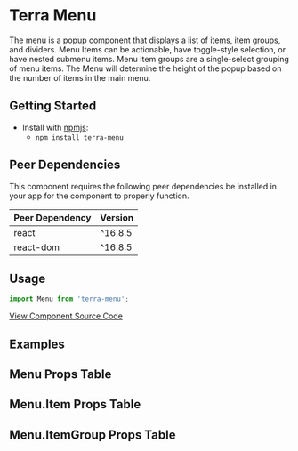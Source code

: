 


# Terra Menu

The menu is a popup component that displays a list of items, item groups, and dividers. Menu Items can be actionable, have toggle-style selection, or have nested submenu items. Menu Item groups are a single-select grouping of menu items.
The Menu will determine the height of the popup based on the number of items in the main menu.

## Getting Started

- Install with [npmjs](https://www.npmjs.com):
  - `npm install terra-menu`

<!-- AUTO-GENERATED-CONTENT:START Peer Dependencies -->
## Peer Dependencies

This component requires the following peer dependencies be installed in your app for the component to properly function.

| Peer Dependency | Version |
|-|-|
| react | ^16.8.5 |
| react-dom | ^16.8.5 |

<!-- AUTO-GENERATED-CONTENT:END -->

## Usage

```jsx
import Menu from 'terra-menu';
```

[View Component Source Code](https://github.com/cerner/terra-framework/tree/master/packages/terra-menu)

## Examples 
<BasicMenu title='Default Menu' />
<ArrowMenu title='Menu With Arrow' />
<MenuBounded title='Menu Bounded' />
<MenuWidths title='Menu Widths' />
<MenuWithInstructionsForUse title='Help Menu Item: Electronic Instructions For Use' description="The Electronic Instructions For Use (eIFU) icon is a regulatory requirement for CE Mark Certification and Compliance, and is used to indicate Help content that is the equivalent of a manufacturer\'s instruction manual. The label for the Help menu option should be the name of the application followed by 'Help.'"  />

## Menu Props Table 
<MenuPropsTable />

## Menu.Item Props Table 
<MenuItemPropsTable />

## Menu.ItemGroup Props Table 
<MenuItemGroupPropsTable />
